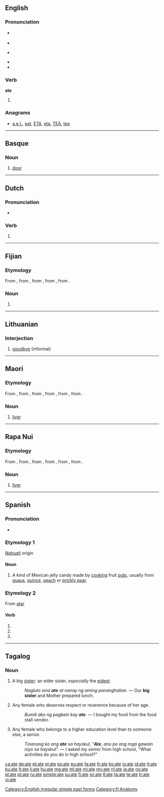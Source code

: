 {{also|ATE|até|átʼé|-ate|-áte}}
==English==

===Pronunciation===
* {{a|US}} {{IPA|/eɪt/}}
* {{audio|en-us-ate.ogg|Audio (US)}}
* {{a|UK}} {{IPA|/ɛt/|/eɪt/}}
* {{rhymes|ɛt|eɪt}}
* {{homophones|eight}}

===Verb===
'''ate'''

# {{simple past of|eat}}

===Anagrams===
* [[a.e.t.#English|a.e.t.]], [[eat#English|eat]], [[ETA#English|ETA]], [[eta#English|eta]], [[TEA#English|TEA]], [[tea#English|tea]]

[[Category:English irregular simple past forms]]

----

==Basque==

===Noun===
{{head|eu|noun}}

# [[door]]

----

==Dutch==

===Pronunciation===
* {{IPA|/ˈaːtə/|lang=nl}}

===Verb===
{{head|nl}}

# {{nl-verb-form|n=sg|t=past|m=subj|eten}}

----

==Fijian==

===Etymology===
From {{proto|Oceanic|qate|lang=fj}}, from {{proto|Eastern Malayo-Polynesian|qatay|lang=fj}}, from {{proto|Central-Eastern Malayo-Polynesian|qatay|lang=fj}}, from {{proto|Malayo-Polynesian|qatay|lang=fj}}, from {{proto|Austronesian|qaCay|lang=fj}}.

===Noun===
{{head|fj|noun}}

# {{obsolete spelling of|{{l|fj|yate}}|lang=fj}}

[[Category:fj:Anatomy]]

----

==Lithuanian==

===Interjection===
{{head|lt|interjection}}

# [[goodbye]] (informal)

----

==Maori==

===Etymology===
From {{proto|Polynesian|qate|lang=mi}}, from {{proto|Oceanic|qate|lang=mi}}, from {{proto|Eastern Malayo-Polynesian|qatay|lang=mi}}, from {{proto|Central-Eastern Malayo-Polynesian|qatay|lang=mi}}, from {{proto|Malayo-Polynesian|qatay|lang=mi}}, from {{proto|Austronesian|qaCay|lang=mi}}.

===Noun===
{{head|mi|noun}}

# {{anatomy|lang=mi}} [[liver]] {{gloss|organ of the body}}

----

==Rapa Nui==

===Etymology===
From {{proto|Polynesian|qate|lang=rap}}, from {{proto|Oceanic|qate|lang=rap}}, from {{proto|Eastern Malayo-Polynesian|qatay|lang=rap}}, from {{proto|Central-Eastern Malayo-Polynesian|qatay|lang=rap}}, from {{proto|Malayo-Polynesian|qatay|lang=rap}}, from {{proto|Austronesian|qaCay|lang=rap}}.

===Noun===
{{head|rap|noun}}

# {{anatomy|lang=rap}} [[liver]] {{gloss|organ of the body}}

----

==Spanish==

===Pronunciation===
* {{IPA|/ˈa.t̪e/|lang=es}}

===Etymology 1===
[[Nahuatl]] origin

====Noun====
{{es-noun|m}}

# A kind of Mexican jelly candy made by [[cooking]] fruit [[pulp]], usually from [[guava]], [[quince#English|quince]], [[peach]] or [[prickly pear]].

===Etymology 2===
From [[atar]]

====Verb====
{{es-verb-form|atar}}

# {{es-verb form of|ending=ar|mood=subjunctive|tense=present|pers=1|number=singular|atar}}
# {{es-verb form of|ending=ar|mood=subjunctive|tense=present|pers=2|formal=yes|number=singular|atar}}
# {{es-verb form of|ending=ar|mood=subjunctive|tense=present|pers=3|number=singular|atar}}

----

==Tagalog==

===Noun===
{{tl-noun}}

# A big [[sister]]: an elder sister, ''especially'' the [[eldest]].
#: ''Nagluto sina '''ate''' at nanay ng aming pananghalian.'' — Our '''big sister''' and Mother prepared lunch.
# {{informal|lang=tl}} Any female who deserves respect or reverence because of her age.
#: ''Bumili ako ng pagkain kay '''ate'''.'' — I bought my food from the food stall vendor.
# {{informal|lang=tl}} Any female who belongs to a higher education level than to someone else, a senior.
#: ''Tinanong ko ang '''ate''' sa hayskul, "'''Ate''', ano po ang mga gawain niyo sa hayskul".'' — I asked my senior from high school, "What activities do you do in high school?"

[[ca:ate]]
[[de:ate]]
[[et:ate]]
[[el:ate]]
[[es:ate]]
[[eu:ate]]
[[fa:ate]]
[[fr:ate]]
[[ko:ate]]
[[io:ate]]
[[id:ate]]
[[it:ate]]
[[ku:ate]]
[[lt:ate]]
[[li:ate]]
[[hu:ate]]
[[mg:ate]]
[[ml:ate]]
[[mi:ate]]
[[my:ate]]
[[nl:ate]]
[[ja:ate]]
[[no:ate]]
[[pl:ate]]
[[pt:ate]]
[[ru:ate]]
[[simple:ate]]
[[su:ate]]
[[fi:ate]]
[[sv:ate]]
[[tl:ate]]
[[ta:ate]]
[[te:ate]]
[[tr:ate]]
[[vi:ate]]